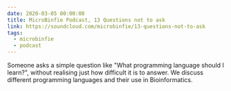 ```yaml
---
date: 2020-03-05 00:00:00
title: MicroBinfie Podcast, 13 Questions not to ask
link: https://soundcloud.com/microbinfie/13-questions-not-to-ask
tags:
  - microbinfie
  - podcast
---
```

Someone asks a simple question like "What programming language should
I learn?", without realising just how difficult it is to answer. We
discuss different programming languages and their use in
Bioinformatics.

